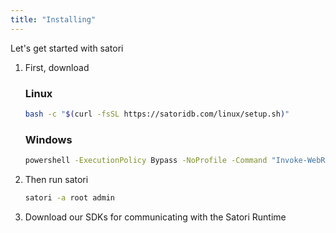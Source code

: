 ```yaml
---
title: "Installing"
---
```


Let's get started with satori

1. First, download

   ### Linux

   ```bash
   bash -c "$(curl -fsSL https://satoridb.com/linux/setup.sh)"
   ```

   ### Windows

   ```bash
   powershell -ExecutionPolicy Bypass -NoProfile -Command "Invoke-WebRequest -Uri 'https://satoridb.com/win/setup.ps1' -OutFile 'setup.ps1'; .\setup.ps1"
   ```
2. Then run satori

   ```bash
   satori -a root admin
   ```
3. Download our SDKs for communicating with the Satori Runtime

<CardGroup cols={2}>
  <Card title="SDKs" icon="code" color="#2286df">
    
  </Card>
</CardGroup>